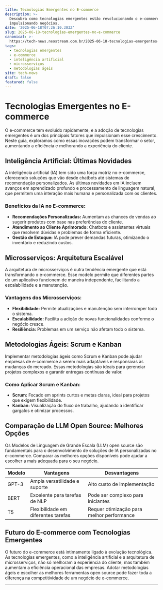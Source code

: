 ```yaml
---
title: Tecnologias Emergentes no E-commerce
description: >-
  Descubra como tecnologias emergentes estão revolucionando o e-commerce e
  impulsionando negócios.
date: '2025-06-18T07:26:10.303Z'
slug: 2025-06-18-tecnologias-emergentes-no-e-commerce
canonical: >-
  https://tech-news.neostream.com.br/2025-06-18-tecnologias-emergentes-no-e-commerce
tags:
  - tecnologias emergentes
  - e-commerce
  - inteligência artificial
  - microsserviços
  - metodologias ágeis
site: tech-news
draft: false
featured: false
---
```


# Tecnologias Emergentes no E-commerce

O e-commerce tem evoluído rapidamente, e a adoção de tecnologias emergentes é um dos principais fatores que impulsionam esse crescimento. Neste guia, exploramos como essas inovações podem transformar o setor, aumentando a eficiência e melhorando a experiência do cliente.

## Inteligência Artificial: Últimas Novidades

A inteligência artificial (IA) tem sido uma força motriz no e-commerce, oferecendo soluções que vão desde chatbots até sistemas de recomendação personalizados. As últimas novidades em IA incluem avanços em aprendizado profundo e processamento de linguagem natural, que permitem uma interação mais humana e personalizada com os clientes.

### Benefícios da IA no E-commerce:
- **Recomendações Personalizadas:** Aumentam as chances de vendas ao sugerir produtos com base nas preferências do cliente.
- **Atendimento ao Cliente Aprimorado:** Chatbots e assistentes virtuais que resolvem dúvidas e problemas de forma eficiente.
- **Gestão de Estoque:** IA pode prever demandas futuras, otimizando o inventário e reduzindo custos.

## Microsserviços: Arquitetura Escalável

A arquitetura de microsserviços é outra tendência emergente que está transformando o e-commerce. Esse modelo permite que diferentes partes de um aplicativo funcionem de maneira independente, facilitando a escalabilidade e a manutenção.

### Vantagens dos Microsserviços:
- **Flexibilidade:** Permite atualizações e manutenção sem interromper todo o sistema.
- **Escalabilidade:** Facilita a adição de novas funcionalidades conforme o negócio cresce.
- **Resiliência:** Problemas em um serviço não afetam todo o sistema.

## Metodologias Ágeis: Scrum e Kanban

Implementar metodologias ágeis como Scrum e Kanban pode ajudar empresas de e-commerce a serem mais adaptáveis e responsivas às mudanças do mercado. Essas metodologias são ideais para gerenciar projetos complexos e garantir entregas contínuas de valor.

### Como Aplicar Scrum e Kanban:
- **Scrum:** Focado em sprints curtos e metas claras, ideal para projetos que exigem flexibilidade.
- **Kanban:** Visualização do fluxo de trabalho, ajudando a identificar gargalos e otimizar processos.

## Comparação de LLM Open Source: Melhores Opções

Os Modelos de Linguagem de Grande Escala (LLM) open source são fundamentais para o desenvolvimento de soluções de IA personalizadas no e-commerce. Comparar as melhores opções disponíveis pode ajudar a escolher a mais adequada para o seu negócio.

| Modelo | Vantagens | Desvantagens |
|--------|-----------|--------------|
| GPT-3  | Ampla versatilidade e suporte | Alto custo de implementação |
| BERT   | Excelente para tarefas de NLP | Pode ser complexo para iniciantes |
| T5     | Flexibilidade em diferentes tarefas | Requer otimização para melhor performance |

## Futuro do E-commerce com Tecnologias Emergentes

O futuro do e-commerce está intimamente ligado à evolução tecnológica. As tecnologias emergentes, como a inteligência artificial e a arquitetura de microsserviços, não só melhoram a experiência do cliente, mas também aumentam a eficiência operacional das empresas. Adotar metodologias ágeis e escolher as melhores ferramentas open source pode fazer toda a diferença na competitividade de um negócio de e-commerce.

---
